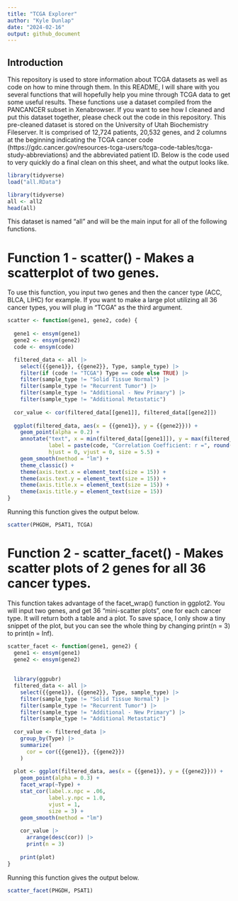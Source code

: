 ```yaml
---
title: "TCGA Explorer"
author: "Kyle Dunlap"
date: "2024-02-16"
output: github_document
---
```


## Introduction

This repository is used to store information about TCGA datasets as well as code on how to mine through them.
In this README, I will share with you several functions that will hopefully help you mine through TCGA data to get some useful results.
These functions use a dataset compiled from the PANCANCER subset in Xenabrowser. If you want to see how I cleaned and put this dataset together, please check out the code in this repository. This pre-cleaned dataset is stored on the University of Utah Biochemistry Fileserver. It is comprised of 12,724 patients, 20,532 genes, and 2 columns at the beginning indicating the TCGA cancer code (https://gdc.cancer.gov/resources-tcga-users/tcga-code-tables/tcga-study-abbreviations) and the abbreviated patient ID. Below is the code used to very quickly do a final clean on this sheet, and what the output looks like.

```r
library(tidyverse)
load("all.RData")

```

```r
library(tidyverse)
all <- all2
head(all)
```
This dataset is named "all" and will be the main input for all of the following functions.


# Function 1 - scatter() - Makes a scatterplot of two genes.

To use this function, you input two genes and then the cancer type (ACC, BLCA, LIHC) for example. If you want to make a large plot utilizing all 36 cancer types, you will plug in "TCGA" as the third argument.

``` r
scatter <- function(gene1, gene2, code) {
  
  gene1 <- ensym(gene1)
  gene2 <- ensym(gene2)
  code <- ensym(code)

  filtered_data <- all |>
    select({{gene1}}, {{gene2}}, Type, sample_type) |>
    filter(if (code != "TCGA") Type == code else TRUE) |>
    filter(sample_type != "Solid Tissue Normal") |>
    filter(sample_type != "Recurrent Tumor") |>
    filter(sample_type != "Additional - New Primary") |>
    filter(sample_type != "Additional Metastatic")
  
  cor_value <- cor(filtered_data[[gene1]], filtered_data[[gene2]])
  
  ggplot(filtered_data, aes(x = {{gene1}}, y = {{gene2}})) + 
    geom_point(alpha = 0.2) +
    annotate("text", x = min(filtered_data[[gene1]]), y = max(filtered_data[[gene2]]),
             label = paste(code, "Correlation Coefficient: r =", round(cor_value, 3)),
             hjust = 0, vjust = 0, size = 5.5) +
    geom_smooth(method = "lm") +
    theme_classic() +
    theme(axis.text.x = element_text(size = 15)) +
    theme(axis.text.y = element_text(size = 15)) +
    theme(axis.title.x = element_text(size = 15)) +
    theme(axis.title.y = element_text(size = 15)) 
}
```
Running this function gives the output below.

```r
scatter(PHGDH, PSAT1, TCGA)
```

# Function 2 - scatter_facet() - Makes scatter plots of 2 genes for all 36 cancer types.
This function takes advantage of the facet_wrap() function in ggplot2. You will input two genes, and get 36 "mini-scatter plots", one for each cancer type. It will return both a table and a plot. To save space, I only show a tiny snippet of the plot, but you can see the whole thing by changing print(n = 3) to print(n = Inf).

```r
scatter_facet <- function(gene1, gene2) {
  gene1 <- ensym(gene1)
  gene2 <- ensym(gene2)
  
  
  library(ggpubr)
  filtered_data <- all |>
    select({{gene1}}, {{gene2}}, Type, sample_type) |>
    filter(sample_type != "Solid Tissue Normal") |>
    filter(sample_type != "Recurrent Tumor") |>
    filter(sample_type != "Additional - New Primary") |>
    filter(sample_type != "Additional Metastatic")
  
  cor_value <- filtered_data |>
    group_by(Type) |>
    summarize(
      cor = cor({{gene1}}, {{gene2}})
    )
  
  plot <- ggplot(filtered_data, aes(x = {{gene1}}, y = {{gene2}})) + 
    geom_point(alpha = 0.3) +
    facet_wrap(~Type) +
    stat_cor(label.x.npc = .06,
             label.y.npc = 1.0,
             vjust = 1,
             size = 3) +
    geom_smooth(method = "lm")
    
    cor_value |>
      arrange(desc(cor)) |>
      print(n = 3)
    
    print(plot)
}
```
Running this function gives the output below.

```r
scatter_facet(PHGDH, PSAT1)
```